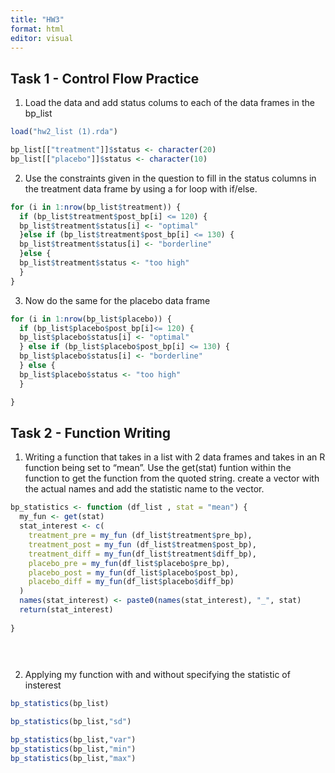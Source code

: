 ```yaml
---
title: "HW3"
format: html
editor: visual
---
```


## Task 1 - Control Flow Practice



1. Load the data and add status colums to each of the data frames in the bp_list

```r
load("hw2_list (1).rda")

bp_list[["treatment"]]$status <- character(20) 
bp_list[["placebo"]]$status <- character(10)

```

2. Use the constraints given in the question to fill in the status columns in the treatment data frame by using a for loop with if/else.

```r
for (i in 1:nrow(bp_list$treatment)) {
  if (bp_list$treatment$post_bp[i] <= 120) {
  bp_list$treatment$status[i] <- "optimal"
  }else if (bp_list$treatment$post_bp[i] <= 130) {
  bp_list$treatment$status[i] <- "borderline"
  }else {
  bp_list$treatment$status <- "too high"
  }
}
```

3. Now do the same for the placebo data frame 



```r
for (i in 1:nrow(bp_list$placebo)) {
  if (bp_list$placebo$post_bp[i]<= 120) {
  bp_list$placebo$status[i] <- "optimal"
  } else if (bp_list$placebo$post_bp[i] <= 130) {
  bp_list$placebo$status[i] <- "borderline"
  } else {
  bp_list$placebo$status <- "too high"
  }

}


```


## Task 2 - Function Writing

1. Writing a function that takes in a list with 2 data frames and takes in an R function being set to "mean". Use the get(stat) funtion within the function to get the function from the quoted string. create a vector with the actual names and add the statistic name to the vector. 
```r
bp_statistics <- function (df_list , stat = "mean") {
  my_fun <- get(stat)
  stat_interest <- c( 
    treatment_pre = my_fun (df_list$treatment$pre_bp),
    treatment_post = my_fun (df_list$treatmen$post_bp),
    treatment_diff = my_fun(df_list$treatment$diff_bp),
    placebo_pre = my_fun(df_list$placebo$pre_bp),
    placebo_post = my_fun(df_list$placebo$post_bp),
    placebo_diff = my_fun(df_list$placebo$diff_bp)
  )
  names(stat_interest) <- paste0(names(stat_interest), "_", stat)
  return(stat_interest)
  
}
  

  
```
2. Applying my function with and without specifying the statistic of insterest
```r
bp_statistics(bp_list)
```
```r
bp_statistics(bp_list,"sd")
```

```r
bp_statistics(bp_list,"var")
bp_statistics(bp_list,"min")
bp_statistics(bp_list,"max")
```





